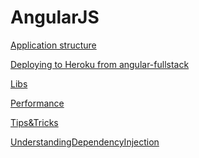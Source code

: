 = AngularJS =

[[Application structure]]

[[Deploying to Heroku from angular-fullstack]]

[[Libs]]

[[Performance]]

[[Tips&Tricks]]

[[UnderstandingDependencyInjection]]

